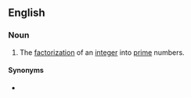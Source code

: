 ==English==

===Noun===
{{en-noun|head=[[prime]] [[decomposition]]}}

# {{label|en|mathematics}} The [[factorization]] of an [[integer]] into [[prime]] numbers.

====Synonyms====
* {{l|en|prime factorization}}